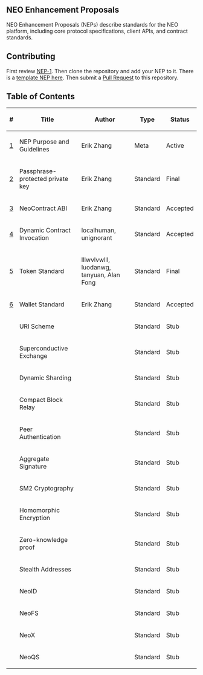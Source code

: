==NEO Enhancement Proposals==

NEO Enhancement Proposals (NEPs) describe standards for the NEO platform, including core protocol specifications, client APIs, and contract standards.

==Contributing==

First review [[nep-1.mediawiki|NEP-1]]. Then clone the repository and add your NEP to it. There is a [[nep-X.mediawiki|template NEP here]]. Then submit a [https://github.com/neo-project/proposals/pulls Pull Request] to this repository.

==Table of Contents==

{| class="wikitable sortable" style="width: auto; text-align: center; font-size: smaller; table-layout: fixed;"
!<nowiki>#</nowiki>
!Title
!Author
!Type
!Status
|-
| [[nep-1.mediawiki|1]]
| NEP Purpose and Guidelines
| Erik Zhang
| Meta
| Active
|-
| [[nep-2.mediawiki|2]]
| Passphrase-protected private key
| Erik Zhang
| Standard
| Final
|-
| [https://github.com/neo-project/proposals/pull/12 3]
| NeoContract ABI
| Erik Zhang
| Standard
| Accepted
|-
| [https://github.com/neo-project/proposals/pull/19 4]
| Dynamic Contract Invocation
| localhuman, unignorant
| Standard
| Accepted
|-
| [[nep-5.mediawiki|5]]
| Token Standard
| lllwvlvwlll, luodanwg, tanyuan, Alan Fong
| Standard
| Final
|-
| [https://github.com/neo-project/proposals/pull/13 6]
| Wallet Standard
| Erik Zhang
| Standard
| Accepted
|-
| 
| URI Scheme
| 
| Standard
| Stub
|-
| 
| Superconductive Exchange
| 
| Standard
| Stub
|-
| 
| Dynamic Sharding
| 
| Standard
| Stub
|-
| 
| Compact Block Relay
| 
| Standard
| Stub
|-
| 
| Peer Authentication
| 
| Standard
| Stub
|-
| 
| Aggregate Signature
| 
| Standard
| Stub
|-
| 
| SM2 Cryptography
| 
| Standard
| Stub
|-
| 
| Homomorphic Encryption
| 
| Standard
| Stub
|-
| 
| Zero-knowledge proof
| 
| Standard
| Stub
|-
| 
| Stealth Addresses
| 
| Standard
| Stub
|-
| 
| NeoID
| 
| Standard
| Stub
|-
| 
| NeoFS
| 
| Standard
| Stub
|-
| 
| NeoX
| 
| Standard
| Stub
|-
| 
| NeoQS
| 
| Standard
| Stub
|}
